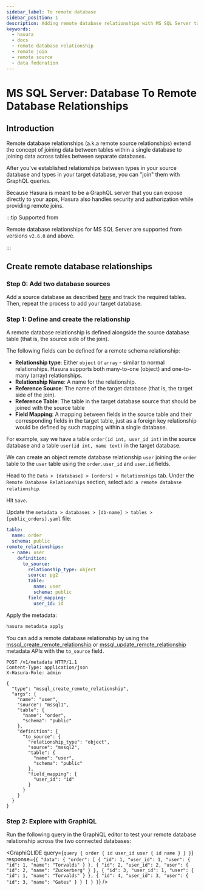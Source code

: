 ```yaml
---
sidebar_label: To remote database
sidebar_position: 1
description: Adding remote database relationships with MS SQL Server tables in Hasura
keywords:
  - hasura
  - docs
  - remote database relationship
  - remote join
  - remote source
  - data federation
---
```



# MS SQL Server: Database To Remote Database Relationships

## Introduction

Remote database relationships (a.k.a remote source relationships) extend the concept of joining data between tables
within a single database to joining data across tables between separate databases.

After you've established relationships between types in your source database and types in your target database, you can
"join" them with GraphQL queries.

Because Hasura is meant to be a GraphQL server that you can expose directly to your apps, Hasura also handles security
and authorization while providing remote joins.

:::tip Supported from

Remote database relationships for MS SQL Server are supported from versions `v2.6.0` and above.

:::

## Create remote database relationships

### Step 0: Add two database sources

Add a source database as described [here](/databases/connect-db/index.mdx) and track the required tables. Then, repeat
the process to add your target database.

### Step 1: Define and create the relationship

A remote database relationship is defined alongside the source database table (that is, the source side of the join).

The following fields can be defined for a remote schema relationship:

- **Relationship type**: Either `object` or `array` - similar to normal relationships. Hasura supports both many-to-one
  (object) and one-to-many (array) relationships.
- **Relationship Name**: A name for the relationship.
- **Reference Source**: The name of the target database (that is, the target side of the join).
- **Reference Table**: The table in the target database source that should be joined with the source table
- **Field Mapping**: A mapping between fields in the source table and their corresponding fields in the target table,
  just as a foreign key relationship would be defined by such mapping within a single database.

For example, say we have a table `order(id int, user_id int)` in the source database and a table
`user(id int, name text)` in the target database.

We can create an object remote database relationship `user` joining the `order` table to the `user` table using the
`order.user_id` and `user.id` fields.

<Tabs className="api-tabs">
<TabItem value="console" label="Console">

Head to the `Data > [database] > [orders] > Relationships` tab. Under the `Remote Database Relationships` section,
select `Add a remote database relationship`.

<Thumbnail
  src='/img/databases/ms-sql-server/schema/create-remote-source-relationship.png'
  alt='Create remote database relationships'
/>

Hit `Save`.

</TabItem>
<TabItem value="cli" label="CLI">

Update the `metadata > databases > [db-name] > tables > [public_orders].yaml` file:

```yaml {4-14}
table:
  name: order
  schema: public
remote_relationships:
  - name: user
    definition:
      to_source:
        relationship_type: object
        source: pg2
        table:
          name: user
          schema: public
        field_mapping:
          user_id: id
```

Apply the metadata:

```bash
hasura metadata apply
```

</TabItem>
<TabItem value="api" label="API">

You can add a remote database relationship by using the
[mssql_create_remote_relationship](/api-reference/metadata-api/remote-relationships.mdx#metadata-mssql-create-remote-relationship)
or
[mssql_update_remote_relationship](/api-reference/metadata-api/remote-relationships.mdx#metadata-mssql-update-remote-relationship)
metadata APIs with the `to_source` field.

```http
POST /v1/metadata HTTP/1.1
Content-Type: application/json
X-Hasura-Role: admin

{
  "type": "mssql_create_remote_relationship",
  "args": {
    "name": "user",
    "source": "mssql1",
    "table": {
      "name": "order",
      "schema": "public"
    },
    "definition": {
      "to_source": {
        "relationship_type": "object",
        "source": "mssql2",
        "table": {
          "name": "user",
          "schema": "public"
        },
        "field_mapping": {
          "user_id": "id"
        }
      }
    }
  }
}
```

</TabItem>
</Tabs>

### Step 2: Explore with GraphiQL

Run the following query in the GraphiQL editor to test your remote database relationship across the two connected
databases:

<GraphiQLIDE
  query={`query {
  order {
    id
    user_id
    user {
      id
      name
    }
  }
}`}
  response={`{
  "data": {
    "order": [
      {
        "id": 1,
        "user_id": 1,
        "user": {
          "id": 1,
          "name": "Torvalds"
        }
      },
      {
        "id": 2,
        "user_id": 2,
        "user": {
          "id": 2,
          "name": "Zuckerberg"
        }
      },
      {
        "id": 3,
        "user_id": 1,
        "user": {
          "id": 1,
          "name": "Torvalds"
        }
      },
      {
        "id": 4,
        "user_id": 3,
        "user": {
          "id": 3,
          "name": "Gates"
        }
      }
    ]
  }
}`}
/>
